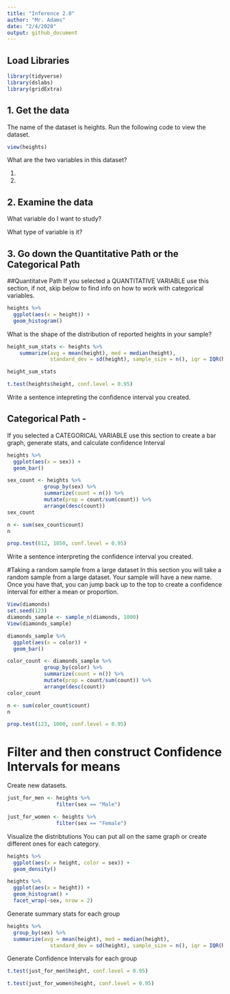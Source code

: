 ```yaml
---
title: "Inference 2.0"
author: "Mr. Adams"
date: "2/4/2020"
output: github_document
---
```

## Load Libraries 
```r
library(tidyverse)
library(dslabs)
library(gridExtra)
```

## 1. Get the data

The name of the dataset is heights. 
Run the following code to view the dataset. 
```r
view(heights)
```

What are the two variables in this dataset?

1. 
2. 

## 2. Examine the data

What variable do I want to study? 

What type of variable is it?

## 3. Go down the Quantitative Path or the Categorical Path

##Quantitatve Path 
If you selected a QUANTITATIVE VARIABLE use this section, if not, skip below to find info on how to work with categorical variables.

```r

heights %>%
  ggplot(aes(x = height)) +
  geom_histogram()

```

What is the shape of the distribution of reported heights in your sample?


```r
height_sum_stats <- heights %>%
    summarize(avg = mean(height), med = median(height), 
              standard_dev = sd(height), sample_size = n(), iqr = IQR(height))

height_sum_stats
```

```r

t.test(heights$height, conf.level = 0.95)

```

Write a sentence intepreting the confidence interval you created.


## Categorical Path - 
If you selected a CATEGORICAL VARIABLE use this section to create a bar graph, generate stats, and calculate confidence Interval

```r

heights %>%
  ggplot(aes(x = sex)) +
  geom_bar()
```

```r

sex_count <- heights %>%
            group_by(sex) %>%
            summarize(count = n()) %>%
            mutate(prop = count/sum(count)) %>%
            arrange(desc(count))
sex_count

n <- sum(sex_count$count)
n
```

```r
prop.test(812, 1050, conf.level = 0.95)
```

Write a sentence interpreting the confidence interval you created. 

#Taking a random sample from a large dataset 
In this section you will take a random sample from a large dataset. Your sample will have a new name. Once you have that, you can jump back up to the top to create a confidence interval for either a mean or proportion. 

```r

View(diamonds)
set.seed(123)
diamonds_sample <- sample_n(diamonds, 1000)
View(diamonds_sample)

```

```r
diamonds_sample %>%
  ggplot(aes(x = color)) +
  geom_bar()

color_count <- diamonds_sample %>%
            group_by(color) %>%
            summarize(count = n()) %>%
            mutate(prop = count/sum(count)) %>%
            arrange(desc(count))
color_count

n <- sum(color_count$count)
n

prop.test(123, 1000, conf.level = 0.95)
```

# Filter and then construct Confidence Intervals for means

Create new datasets. 

```r

just_for_men <- heights %>%
                filter(sex == "Male")

just_for_women <- heights %>%
                filter(sex == "Female")

```

Visualize the distribtutions
You can put all on the same graph or create different ones for each category. 

```r

heights %>%
  ggplot(aes(x = height, color = sex)) +
  geom_density()

heights %>%
  ggplot(aes(x = height)) +
  geom_histogram() +
  facet_wrap(~sex, nrow = 2)
```


Generate summary stats for each group

```r
heights %>%
  group_by(sex) %>%
  summarize(avg = mean(height), med = median(height), 
              standard_dev = sd(height), sample_size = n(), iqr = IQR(height))
```

Generate Confidence Intervals for each group

```r
t.test(just_for_men$height, conf.level = 0.95)

t.test(just_for_women$height, conf.level = 0.95)
```


